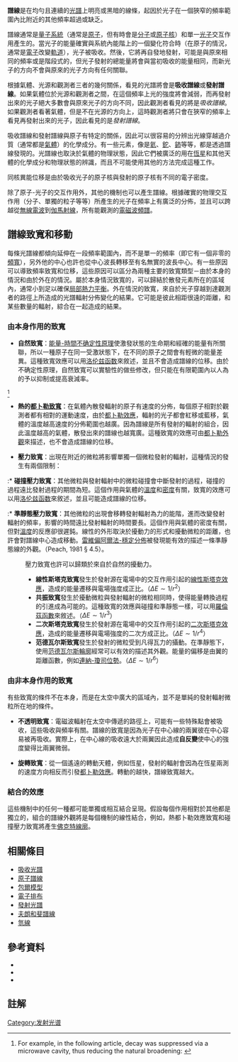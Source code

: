 {{NoteTA|G1=物理学}}
{{dablink|关于原子内部电子跃迁形成的谱线，请参见'''[[原子谱线|原子谱线]]'''。}}
'''譜線'''是在均勻且連續的[[光譜|光譜]]上明亮或黑暗的線條，起因於光子在一個狹窄的頻率範圍內比附近的其他頻率超過或缺乏。

譜線通常是[[量子系統|量子系統]]（通常是[[原子譜線|原子]]，但有時會是[[分子|分子]]或[[原子核|原子核]]）和單一[[光子|光子]]交互作用產生的。當光子的能量確實與系統內能階上的一個變化符合時（在原子的情況，通常是[[電子|電子]]改變[[電子排佈|軌道]]），光子被吸收。然後，它將再自發地發射，可能是與原來相同的頻率或是階段式的，但光子發射的總能量將會與當初吸收的能量相同，而新光子的方向不會與原來的光子方向有任何關聯。

根據氣體、光源和觀測者三者的幾何關係，看見的光譜將會是'''吸收譜線'''或'''發射譜線'''。如果氣體位於光源和觀測者之間，在這個頻率上光的強度將會減弱，而再發射出來的光子絕大多數會與原來光子的方向不同，因此觀測者看見的將是''吸收譜線''。如果觀測者看著氣體，但是不在光源的方向上，這時觀測者將只會在狹窄的頻率上看見再發射出來的光子，因此看見的是''發射譜線''。

吸收譜線和發射譜線與原子有特定的關係，因此可以很容易的分辨出光線穿越過介質（通常都是[[氣體|氣體]]）的化學成分。有一些元素，像是[[氦|氦]]、[[鉈|鉈]]、[[鈰|鈰]]等等，都是透過譜線發現的。光譜線也取決於氣體的物理狀態，因此它們被廣泛的用在[[恆星|恆星]]和其他天體的化學成分和物理狀態的辨識，而且不可能使用其他的方法完成這種工作。

同核異能位移是由於吸收光子的原子核與發射的原子核有不同的電子密度。

除了原子-光子的交互作用外，其他的機制也可以產生譜線。根據確實的物理交互作用（分子、單獨的粒子等等）所產生的光子在頻率上有廣泛的分佈，並且可以跨越從[[無線電波|無線電波]]到[[伽馬射線|伽馬射線]]，所有能觀測的[[電磁波頻譜|電磁波頻譜]]。

== 譜線致寬和移動 ==

每條光譜線都傾向延伸在一段頻率範圍內，而不是單一的頻率（即它有一個非零的[[頻寬|頻寬]]），另外他的中心也許也從中心波長轉移至有名無實的波長中心。有一些原因可以導致頻率致寬和位移，這些原因可以區分為兩種主要的致寬類型－由於本身的情況和由於外在的情況。屬於本身情況致寬的，可以歸結於散發元素所在的區域內，通常小到足以確保[[局部熱力平衡|局部熱力平衡]]。外在情況的致寬，來自於光子穿越到達觀測者的路徑上所造成的光譜輻射分佈變化的結果。它可能是彼此相距很遠的距離，和某些數量的輻射，綜合在一起造成的結果。

=== 由本身作用的致寬 ===

* '''自然致寬'''：[[不确定性原理|能量-時間不确定性原理]]使激發狀態的生命期和經確的能量有所關聯，所以一種原子在同一受激狀態下，在不同的原子之間會有輕微的能量差異。這種致寬效應可以用[[Cauchy分布|洛伦兹函数]]來敘述，並且不會造成譜線的位移。由於不确定性原理，自然致寬可以實驗性的做些修改，但只能在有限範圍內以人為的予以抑制或提高衰減率。
<ref>For example, in the following article, decay was suppressed via a microwave cavity, thus reducing the natural broadening: {{cite journal|last=Gabrielse|first =Gerald|coauthors=H. Dehmelt|title=Observation of Inhibited Spontaneous Emission|journal=Physical Review Letters|volume=55|pages=67-70|date=1985}}</ref>

* '''熱的[[都卜勒致寬|都卜勒致寬]]'''：在氣體內散發輻射的原子有速度的分佈，每個原子相對於觀測者都有相對的運動速度，由於[[都卜勒效應|都卜勒效應]]，輻射的光子都會紅移或藍移，氣體的溫度越高速度的分佈範圍也越廣。因為譜線是所有發射的輻射的組合，因此溫度越高的氣體，散發出來的譜線也越寬廣。這種致寬的效應可由[[都卜勒致寬|都卜勒外觀]]來描述，也不會造成譜線的位移。

* '''壓力致寬'''：出現在附近的微粒將影響單獨一個微粒發射的輻射，這種情況的發生有兩個限制：
:* '''碰撞壓力致寬'''：其他微粒與發射輻射中的微粒碰撞會中斷發射的過程，碰撞的過程遠比發射過程的期間為短。這個作用與氣體的[[溫度|溫度]]和[[密度|密度]]有關，致寬的效應可以用[[Cauchy分布|洛伦兹函数]]來敘述，並且可能造成譜線的位移。
:* '''準靜態壓力致寬'''：其他微粒的出現會移轉發射輻射為力的能階，進而改變發射輻射的頻率，影響的時間遠比發射輻射的時間要長。這個作用與氣體的密度有關，但對[[溫度|溫度]]的反應卻很遲鈍。線性的外形取決於擾動力的形式和擾動微粒的距離，也許會對譜線中心造成移動。[[穩定分佈|雷維偏阿爾法-穩定分佈]]被發現能有效的描述一條準靜態線的外觀。（Peach, 1981 § 4.5）。
:壓力致寬也許可以歸類於來自於自然的擾動力。
:* '''線性斯塔克致寬'''發生於發射源在電場中的交互作用引起的[[斯塔克效應|線性斯塔克效應]]，造成的能量遷移與電場強度成正比。（<math>\Delta E \sim 1/r^2</math>）
:* '''共振致寬'''發生於擾動微粒與發射輻射的微粒相同時，使得能量轉換過程的引進成為可能的。這種致寬的效應與碰撞和準靜態一樣，可以用[[Cauchy分布|羅倫茲函數]]來敘述。（<math>\Delta E \sim 1/r^3</math>）
:* '''二次斯塔克致寬'''發生於發射源在電場中的交互作用引起的[[二次斯塔克效應|二次斯塔克效應]]，造成的能量遷移與電場強度的二次方成正比。（<math>\Delta E \sim 1/r^4</math>）
:* '''范德瓦尔斯致寬'''發生於發射的微粒受到凡得瓦力的攝動。在準靜態下，使用[[列維分佈|范德瓦尔斯輪廓]]經常可以有效的描述其外觀。能量的偏移是由翼的距離函數，例如[[連納-瓊司位勢|連納-瓊司位勢]]。（<math>\Delta E \sim 1/r^6</math>）

=== 由非本身作用的致寬 ===

有些致寬的條件不在本身，而是在太空中廣大的區域內，並不是單純的發射輻射微粒所在地的條件。

* '''不透明致寬'''：電磁波輻射在太空中傳遞的路徑上，可能有一些特殊點會被吸收，這些吸收與頻率有關。譜線的致寬是因為光子在中心線的兩翼彼在中心容易被再吸收。實際上，在中心線的吸收遠大於兩翼因此造成'''自反變'''使中心的強度變得比兩翼微弱。 

* '''旋轉致寬'''：從一個遙遠的轉動天體，例如恆星，發射的輻射會因為在恆星兩測的速度方向相反而引發[[都卜勒效應|都卜勒效應]]。轉動的越快，譜線致寬越大。

=== 結合的效應 ===

這些機制中的任何一種都可能單獨或相互結合呈現。假設每個作用相對於其他都是獨立的，組合的譜線外觀將是每個機制的線性結合，例如，熱都卜勒效應致寬和碰撞壓力致寬將產生[[福格特函数|佛克特線廓]]。

== 相關條目 ==

* [[吸收光譜|吸收光譜]]
* [[原子譜線|原子譜線]]
* [[玻尔模型|包爾模型]]
* [[電子排布|電子排布]]
* [[發射光譜|發射光譜]]
* [[夫朗和斐譜線|夫朗和斐譜線]]
* [[氫線|氫線]]

== 參考資料 ==

* {{cite book
 | first = Hans R. | last = Griem | year = 1974
 | title = Spectral Line Broadening by Plasmas
 | publisher = Academic Press | location = New York | id = ISBN 978-0-12-302850-1 }}
* {{cite book
 | first = Hans R. | last = Griem | year = 1964
 | title = Plasma Spectroscopy
 | publisher = McGraw-Hill book Company | location = New York }}
* {{cite journal | first = G. | last = Peach | year = 1981 | title = Theory of the pressure broadening and shift of spectral lines | journal = Advances in Physics | volume = 30 | issue = 3 | pages = 367-474 | url = http://journalsonline.tandf.co.uk/openurl.asp?genre=article&eissn=1460-6976&volume=30&issue=3&spage=367 | access-date = 2007-08-26 | archive-date = 2013-01-14 | archive-url = https://archive.is/20130114060003/http://journalsonline.tandf.co.uk/openurl.asp?genre=article&eissn=1460-6976&volume=30&issue=3&spage=367 | dead-url = yes }}

== 註解 ==

{{reflist}}

[[Category:发射光谱|Category:发射光谱]]
